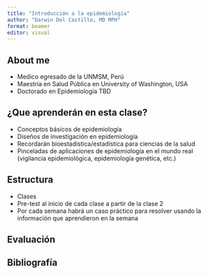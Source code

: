 ```yaml
---
title: "Introducción a la epidemiología"
author: "Darwin Del Castillo, MD MPH"
format: beamer
editor: visual
---
```


## About me

- Medico egresado de la UNMSM, Perú
- Maestría en Salud Pública en University of Washington, USA
- Doctorado en Epidemiología TBD

## ¿Que aprenderán en esta clase?

- Conceptos básicos de epidemiología
- Diseños de investigación en epidemiología
- Recordarán bioestadística/estadística para ciencias de la salud
- Pinceladas de aplicaciones de epidemiología en el mundo real (vigilancia epidemiológica, epidemiología genética, etc.)

## Estructura

- Clases
- Pre-test al inicio de cada clase a partir de la clase 2
- Por cada semana habrá un caso práctico para resolver usando la información que aprendieron en la semana

## Evaluación

## Bibliografía

\begin{enumerate}
  \item Celentano, DD; Moyses S; Farag Y (2024). Epidemiología. Elsevier Health Sciences. [Principal material del curso]
  \item Weiss NS. (2014). Epidemiologic Methods: Studying the Occurrence of Illness (2nd ed.). Oxford University Press. [Si les interesa profundizar en los tópicos, es un libro de nivel intermedio]
\end{enumerate}

